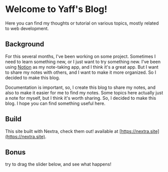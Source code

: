# Welcome to Yaff's Blog!

Here you can find my thoughts or tutorial on various topics, mostly related to web development.

## Background

For this several months, I've been working on some project. Sometimes I need to learn something new, or I just want to try something new. I've been using [Notion](https://www.notion.so/) as my note-taking app, and I think it's a great app. But I want to share my notes with others, and I want to make it more organized. So I decided to make this blog.

Documentation is important, so, I create this blog to share my notes, and also to make it easier for me to find my notes.
Some topics here actually just a note for myself, but I think it's worth sharing. So, I decided to make this blog. I hope you can find something useful here.

## Build

This site built with Nextra, check them out! available at [https://nextra.site](https://nextra.site).

## Bonus

try to drag the slider below, and see what happens!


<div className=" text-center">
  <Sliders />
</div>

